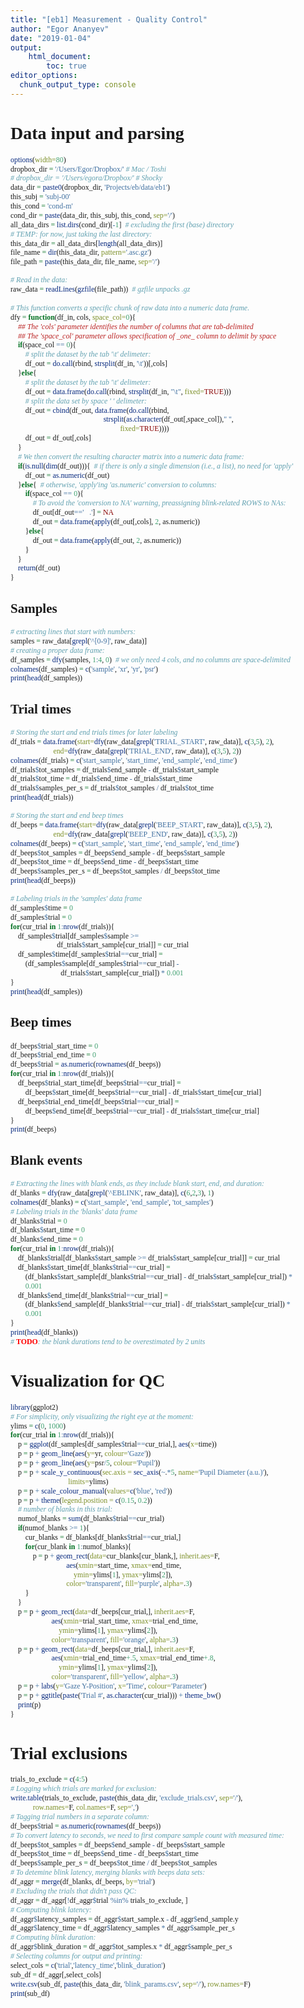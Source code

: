 ```yaml
---
title: "[eb1] Measurement - Quality Control"
author: "Egor Ananyev"
date: "2019-01-04"
output:
    html_document:
        toc: true
editor_options: 
  chunk_output_type: console
---
```


<style type="text/css">
body, td{
  font-family: Cambria;
}
code.r{
  font-family: Inconsolata;
}
</style>

# Data input and parsing
```r
options(width=80)
dropbox_dir = '/Users/Egor/Dropbox/' # Mac / Toshi
# dropbox_dir = '/Users/egora/Dropbox/' # Shocky
data_dir = paste0(dropbox_dir, 'Projects/eb/data/eb1')
this_subj = 'subj-00'
this_cond = 'cond-m'
cond_dir = paste(data_dir, this_subj, this_cond, sep='/')
all_data_dirs = list.dirs(cond_dir)[-1]  # excluding the first (base) directory
# TEMP: for now, just taking the last directory:
this_data_dir = all_data_dirs[length(all_data_dirs)]
file_name = dir(this_data_dir, pattern='.asc.gz')
file_path = paste(this_data_dir, file_name, sep='/')
```

```r
# Read in the data:
raw_data = readLines(gzfile(file_path))  # gzfile unpacks .gz

# This function converts a specific chunk of raw data into a numeric data frame.
dfy = function(df_in, cols, space_col=0){
    ## The 'cols' parameter identifies the number of columns that are tab-delimited
    ## The 'space_col' parameter allows specification of _one_ column to delimit by space
    if(space_col == 0){
        # split the dataset by the tab '\t' delimeter:
        df_out = do.call(rbind, strsplit(df_in, '\t'))[,cols]
    }else{
        # split the dataset by the tab '\t' delimeter:
        df_out = data.frame(do.call(rbind, strsplit(df_in, "\t", fixed=TRUE)))
        # split the data set by space ' ' delimeter:
        df_out = cbind(df_out, data.frame(do.call(rbind, 
                                                  strsplit(as.character(df_out[,space_col])," ", 
                                                           fixed=TRUE))))
        df_out = df_out[,cols]
    }
    # We then convert the resulting character matrix into a numeric data frame:
    if(is.null(dim(df_out))){  # if there is only a single dimension (i.e., a list), no need for 'apply'
        df_out = as.numeric(df_out)
    }else{  # otherwise, 'apply'ing 'as.numeric' conversion to columns:
        if(space_col == 0){
            # To avoid the 'conversion to NA' warning, preassigning blink-related ROWS to NAs:
            df_out[df_out=='   .'] = NA
            df_out = data.frame(apply(df_out[,cols], 2, as.numeric))
        }else{
            df_out = data.frame(apply(df_out, 2, as.numeric))
        }
    }
    return(df_out)
}
```

## Samples
```r
# extracting lines that start with numbers:
samples = raw_data[grepl('^[0-9]', raw_data)]
# creating a proper data frame:
df_samples = dfy(samples, 1:4, 0)  # we only need 4 cols, and no columns are space-delimited
colnames(df_samples) = c('sample', 'xr', 'yr', 'psr')
print(head(df_samples))
```

## Trial times
```r
# Storing the start and end trials times for later labeling
df_trials = data.frame(start=dfy(raw_data[grepl('TRIAL_START', raw_data)], c(3,5), 2),
                       end=dfy(raw_data[grepl('TRIAL_END', raw_data)], c(3,5), 2))
colnames(df_trials) = c('start_sample', 'start_time', 'end_sample', 'end_time')
df_trials$tot_samples = df_trials$end_sample - df_trials$start_sample
df_trials$tot_time = df_trials$end_time - df_trials$start_time
df_trials$samples_per_s = df_trials$tot_samples / df_trials$tot_time
print(head(df_trials))
```

```r
# Storing the start and end beep times
df_beeps = data.frame(start=dfy(raw_data[grepl('BEEP_START', raw_data)], c(3,5), 2),
                       end=dfy(raw_data[grepl('BEEP_END', raw_data)], c(3,5), 2))
colnames(df_beeps) = c('start_sample', 'start_time', 'end_sample', 'end_time')
df_beeps$tot_samples = df_beeps$end_sample - df_beeps$start_sample
df_beeps$tot_time = df_beeps$end_time - df_beeps$start_time
df_beeps$samples_per_s = df_beeps$tot_samples / df_beeps$tot_time
print(head(df_beeps))
```

```r
# Labeling trials in the 'samples' data frame
df_samples$time = 0
df_samples$trial = 0
for(cur_trial in 1:nrow(df_trials)){
    df_samples$trial[df_samples$sample >= 
                         df_trials$start_sample[cur_trial]] = cur_trial
    df_samples$time[df_samples$trial==cur_trial] = 
        (df_samples$sample[df_samples$trial==cur_trial] - 
                           df_trials$start_sample[cur_trial]) * 0.001
}
print(head(df_samples))
```

## Beep times
```r
df_beeps$trial_start_time = 0
df_beeps$trial_end_time = 0
df_beeps$trial = as.numeric(rownames(df_beeps))
for(cur_trial in 1:nrow(df_trials)){
    df_beeps$trial_start_time[df_beeps$trial==cur_trial] = 
        df_beeps$start_time[df_beeps$trial==cur_trial] - df_trials$start_time[cur_trial]
    df_beeps$trial_end_time[df_beeps$trial==cur_trial] = 
        df_beeps$end_time[df_beeps$trial==cur_trial] - df_trials$start_time[cur_trial]
}
print(df_beeps)
```

## Blank events
```r
# Extracting the lines with blank ends, as they include blank start, end, and duration:
df_blanks = dfy(raw_data[grepl('^EBLINK', raw_data)], c(6,2,3), 1)
colnames(df_blanks) = c('start_sample', 'end_sample', 'tot_samples')
# Labeling trials in the 'blanks' data frame
df_blanks$trial = 0
df_blanks$start_time = 0
df_blanks$end_time = 0
for(cur_trial in 1:nrow(df_trials)){
    df_blanks$trial[df_blanks$start_sample >= df_trials$start_sample[cur_trial]] = cur_trial
    df_blanks$start_time[df_blanks$trial==cur_trial] =
        (df_blanks$start_sample[df_blanks$trial==cur_trial] - df_trials$start_sample[cur_trial]) *
        0.001
    df_blanks$end_time[df_blanks$trial==cur_trial] =
        (df_blanks$end_sample[df_blanks$trial==cur_trial] - df_trials$start_sample[cur_trial]) *
        0.001
}
print(head(df_blanks))
# TODO: the blank durations tend to be overestimated by 2 units
```

# Visualization for QC
```r
library(ggplot2)
# For simplicity, only visualizing the right eye at the moment:
ylims = c(0, 1000)
for(cur_trial in 1:nrow(df_trials)){
    p = ggplot(df_samples[df_samples$trial==cur_trial,], aes(x=time))
    p = p + geom_line(aes(y=yr, colour='Gaze'))
    p = p + geom_line(aes(y=psr/5, colour='Pupil'))
    p = p + scale_y_continuous(sec.axis = sec_axis(~.*5, name='Pupil Diameter (a.u.)'),
                               limits=ylims)
    p = p + scale_colour_manual(values=c('blue', 'red'))
    p = p + theme(legend.position = c(0.15, 0.2))
    # number of blanks in this trial:
    numof_blanks = sum(df_blanks$trial==cur_trial)
    if(numof_blanks >= 1){
        cur_blanks = df_blanks[df_blanks$trial==cur_trial,]
        for(cur_blank in 1:numof_blanks){
            p = p + geom_rect(data=cur_blanks[cur_blank,], inherit.aes=F, 
                              aes(xmin=start_time, xmax=end_time, 
                                  ymin=ylims[1], ymax=ylims[2]),
                              color='transparent', fill='purple', alpha=.3)
        }
    }
    p = p + geom_rect(data=df_beeps[cur_trial,], inherit.aes=F, 
                      aes(xmin=trial_start_time, xmax=trial_end_time, 
                          ymin=ylims[1], ymax=ylims[2]),
                      color='transparent', fill='orange', alpha=.3)
    p = p + geom_rect(data=df_beeps[cur_trial,], inherit.aes=F, 
                      aes(xmin=trial_end_time+.5, xmax=trial_end_time+.8, 
                          ymin=ylims[1], ymax=ylims[2]),
                      color='transparent', fill='yellow', alpha=.3)
    p = p + labs(y='Gaze Y-Position', x='Time', colour='Parameter')
    p = p + ggtitle(paste('Trial #', as.character(cur_trial))) + theme_bw()
    print(p)
}
```

# Trial exclusions
```r
trials_to_exclude = c(4:5)
# Logging which trials are marked for exclusion:
write.table(trials_to_exclude, paste(this_data_dir, 'exclude_trials.csv', sep='/'),
            row.names=F, col.names=F, sep=',')
# Tagging trial numbers in a separate column:
df_beeps$trial = as.numeric(rownames(df_beeps))
# To convert latency to seconds, we need to first compare sample count with measured time:
df_beeps$tot_samples = df_beeps$end_sample - df_beeps$start_sample
df_beeps$tot_time = df_beeps$end_time - df_beeps$start_time
df_beeps$sample_per_s = df_beeps$tot_time / df_beeps$tot_samples
# To detemine blink latency, merging blanks with beeps data sets:
df_aggr = merge(df_blanks, df_beeps, by='trial')
# Excluding the trials that didn't pass QC:
df_aggr = df_aggr[!df_aggr$trial %in% trials_to_exclude, ]
# Computing blink latency:
df_aggr$latency_samples = df_aggr$start_sample.x - df_aggr$end_sample.y
df_aggr$latency_time = df_aggr$latency_samples * df_aggr$sample_per_s
# Computing blink duration:
df_aggr$blink_duration = df_aggr$tot_samples.x * df_aggr$sample_per_s
# Selecting columns for output and printing:
select_cols = c('trial','latency_time','blink_duration')
sub_df = df_aggr[,select_cols]
write.csv(sub_df, paste(this_data_dir, 'blink_params.csv', sep='/'), row.names=F)
print(sub_df)
```